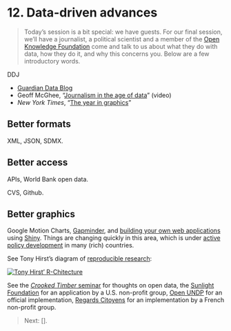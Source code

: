 <style>@import url(style.css);</style>

# 12. Data-driven advances

> Today's session is a bit special: we have guests. For our final session, we'll have a journalist, a political scientist and a member of the [Open Knowledge Foundation](http://okfn.org/) come and talk to us about what they do with data, how they do it, and why this concerns you. Below are a few introductory words.

DDJ

- [Guardian Data Blog](http://www.guardian.co.uk/data)
- Geoff McGhee, "[Journalism in the age of data](http://datajournalism.stanford.edu/)" (video)
- *New York Times*, "[The year in graphics](http://www.nytimes.com/interactive/2012/12/30/multimedia/2012-the-year-in-graphics.html?hp)"

## Better formats

XML, JSON, SDMX.

## Better access

APIs, World Bank open data.

CVS, Github.

## Better graphics

Google Motion Charts, [Gapminder](http://www.gapminder.org/), and [building your own web applications](http://blog.ouseful.info/2012/12/04/more-shiny-goodness-tinkering-with-the-ergast-motor-racing-data-api/) using [Shiny](http://www.rstudio.com/shiny/). Things are changing quickly in this area, which is under [active policy development](http://blog.ouseful.info/2012/12/12/this-week-in-open-and-communications-data-land/) in many (rich) countries.

See Tony Hirst's diagram of [reproducible research](http://blog.ouseful.info/2012/07/15/an-r-chitecture-for-reproducible-researchreportingdata-journalism/):

[![Tony Hirst' R-Chitecture](images/hirst-rchitecture1.png)](images/hirst-rchitecture1.png)

See the [*Crooked Timber* seminar](http://crookedtimber.org/2012/07/17/open-data-seminar-2/) for thoughts on open data, the [Sunlight Foundation](http://sunlightfoundation.com/) for an application by a U.S. non-profit group, [Open UNDP](https://blogstats.wordpress.com/2012/12/01/working-in-the-open/) for an official implementation, [Regards Citoyens](http://www.regardscitoyens.org/open-data-en-france/) for an implementation by a French non-profit group.

> Next: [].

